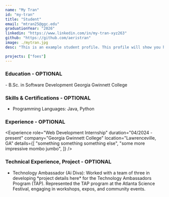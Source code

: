 ```yaml
---
name: "My Tran"
id: "my-tran"
title: "Student"
email: "mtran25@ggc.edu"
graduationYear: "2026"
linkedin: "https://www.linkedin.com/in/my-tran-xyz263"
github: "https://github.com/aeristran"
image: ./mytran.jpg
desc: "This is an example student profile. This profile will show you how each field populates the page. :)"

projects: ["foes"]
---
```


### Education  - OPTIONAL
<div>
- B.Sc. in Software Development Georgia Gwinnett College
</div>

### Skills & Certifications - OPTIONAL
<ul>
  <li> Programming Languages: Java, Python</li>
</ul>

### Experience - OPTIONAL
<Experience 
  role="Web Development Internship" 
  duration="04/2024 - present" 
  company="Georgia Gwinnett College" 
  location="Lawrenceville, GA"
  details={[
    "something something something else",
    "some more impressive mombo jumbo",
  ]}
/>

### Technical Experience, Project - OPTIONAL
<ul>
<li>Technology Ambassador (Ai Diva): Worked with a team of three in developing *project details here* for the Technology Ambassadors Program (TAP). Represented the TAP program at the Atlanta Science Festival, engaging in workshops, expos, and community events.</li>

</ul>